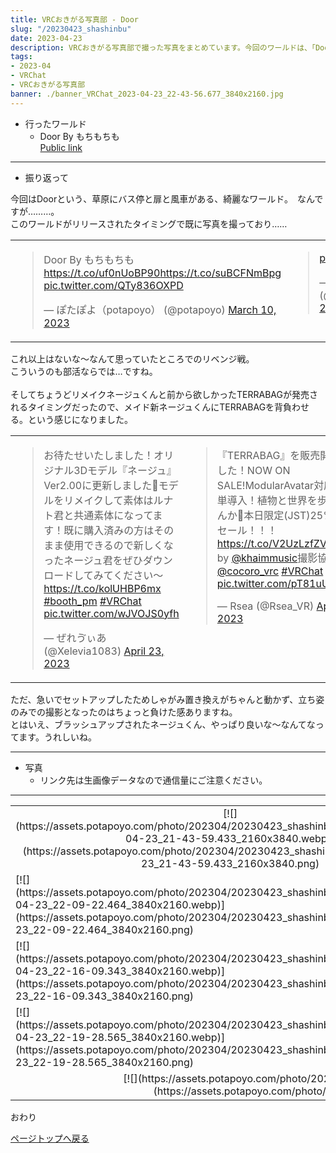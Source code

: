 ---
title: VRCおきがる写真部 - Door
slug: "/20230423_shashinbu"
date: 2023-04-23
description: VRCおきがる写真部で撮った写真をまとめています。今回のワールドは、「Door」
tags:
- 2023-04
- VRChat
- VRCおきがる写真部
banner: ./banner_VRChat_2023-04-23_22-43-56.677_3840x2160.jpg
---

+ 行ったワールド
  + Door By もちもちも\
  [Public link](https://vrchat.com/home/launch?worldId=wrld_a9aea214-c9ca-4a4e-ae58-280295aff880)

------------------------------

+ 振り返って

今回はDoorという、草原にバス停と扉と風車がある、綺麗なワールド。　なんですが………。\
このワールドがリリースされたタイミングで既に写真を撮っており……

<table>
 <tr>
  <td valign="top">
    <blockquote class="twitter-tweet"><p lang="ja" dir="ltr">Door By もちもちも<a href="https://t.co/uf0nUoBP90">https://t.co/uf0nUoBP90</a><a href="https://t.co/suBCFNmBpg">https://t.co/suBCFNmBpg</a> <a href="https://t.co/QTy836OXPD">pic.twitter.com/QTy836OXPD</a></p>&mdash; ぽたぽよ（potapoyo） (@potapoyo) <a href="https://twitter.com/potapoyo/status/1634053949371322369?ref_src=twsrc%5Etfw">March 10, 2023</a></blockquote> <script async src="https://platform.twitter.com/widgets.js" charset="utf-8"></script>
 </td>
<td valign="top">
  <blockquote class="twitter-tweet"><p lang="zxx" dir="ltr"><a href="https://t.co/MhOu2koM7v">pic.twitter.com/MhOu2koM7v</a></p>&mdash; ぽたぽよ（potapoyo） (@potapoyo) <a href="https://twitter.com/potapoyo/status/1634104804275535872?ref_src=twsrc%5Etfw">March 10, 2023</a></blockquote> <script async src="https://platform.twitter.com/widgets.js" charset="utf-8"></script>
</td>
</tr>
</table>

これ以上はないな～なんて思っていたところでのリベンジ戦。\
こういうのも部活ならでは…ですね。\
\
そしてちょうどリメイクネージュくんと前から欲しかったTERRABAGが発売されるタイミングだったので、メイド新ネージュくんにTERRABAGを背負わせる。という感じになりました。

<table>
 <tr>
  <td valign="top">
    <blockquote class="twitter-tweet"><p lang="ja" dir="ltr">お待たせいたしました！オリジナル3Dモデル『ネージュ』Ver2.00に更新しました🙌モデルをリメイクして素体はルナト君と共通素体になってます！既に購入済みの方はそのまま使用できるので新しくなったネージュ君をぜひダウンロードしてみてください～<a href="https://t.co/kolUHBP6mx">https://t.co/kolUHBP6mx</a> <a href="https://twitter.com/hashtag/booth_pm?src=hash&amp;ref_src=twsrc%5Etfw">#booth_pm</a> <a href="https://twitter.com/hashtag/VRChat?src=hash&amp;ref_src=twsrc%5Etfw">#VRChat</a> <a href="https://t.co/wJVOJS0yfh">pic.twitter.com/wJVOJS0yfh</a></p>&mdash; ぜれゔぃあ (@Xelevia1083) <a href="https://twitter.com/Xelevia1083/status/1650062042278301696?ref_src=twsrc%5Etfw">April 23, 2023</a></blockquote> <script async src="https://platform.twitter.com/widgets.js" charset="utf-8"></script>
  </td>
  <td valign="top">
    <blockquote class="twitter-tweet"><p lang="ja" dir="ltr">『TERRABAG』を販売開始しました！NOW ON SALE!ModularAvatar対応で簡単導入！植物と世界を歩きませんか🍃本日限定(JST)25%OFFセール！！！<a href="https://t.co/V2UzLzfZVS">https://t.co/V2UzLzfZVS</a>Music by <a href="https://twitter.com/khaimmusic?ref_src=twsrc%5Etfw">@khaimmusic</a>撮影協力 <a href="https://twitter.com/cocoro_vrc?ref_src=twsrc%5Etfw">@cocoro_vrc</a> <a href="https://twitter.com/hashtag/VRChat?src=hash&amp;ref_src=twsrc%5Etfw">#VRChat</a> <a href="https://t.co/pT81uURRqM">pic.twitter.com/pT81uURRqM</a></p>&mdash; Rsea (@Rsea_VR) <a href="https://twitter.com/Rsea_VR/status/1650062001492869121?ref_src=twsrc%5Etfw">April 23, 2023</a></blockquote> <script async src="https://platform.twitter.com/widgets.js" charset="utf-8"></script>
  </td>
 </tr>
</table>

ただ、急いでセットアップしたためしゃがみ置き換えがちゃんと動かず、立ち姿のみでの撮影となったのはちょっと負けた感ありますね。\
とはいえ、ブラッシュアップされたネージュくん、やっぱり良いな～なんてなってます。うれしいね。

------------------------------
+ 写真
  + リンク先は生画像データなので通信量にご注意ください。
------------------------------
<table>
 <tr>
  <td>
    <div align="center">
    [![](https://assets.potapoyo.com/photo/202304/20230423_shashinbu/thumb_VRChat_2023-04-23_21-43-59.433_2160x3840.webp)](https://assets.potapoyo.com/photo/202304/20230423_shashinbu/VRChat_2023-04-23_21-43-59.433_2160x3840.png)
    </div>
  </td>
  <td>
    <div align="center">
    [![](https://assets.potapoyo.com/photo/202304/20230423_shashinbu/thumb_VRChat_2023-04-23_21-46-09.524_2160x3840.webp)](https://assets.potapoyo.com/photo/202304/20230423_shashinbu/VRChat_2023-04-23_21-46-09.524_2160x3840.png)
    </div>
  </td>
 </tr>
  <tr>
  <td>
    [![](https://assets.potapoyo.com/photo/202304/20230423_shashinbu/thumb_VRChat_2023-04-23_22-09-22.464_3840x2160.webp)](https://assets.potapoyo.com/photo/202304/20230423_shashinbu/VRChat_2023-04-23_22-09-22.464_3840x2160.png)
  </td>
  <td>
    [![](https://assets.potapoyo.com/photo/202304/20230423_shashinbu/thumb_VRChat_2023-04-23_22-15-39.397_3840x2160.webp)](https://assets.potapoyo.com/photo/202304/20230423_shashinbu/VRChat_2023-04-23_22-15-39.397_3840x2160.png)
  </td>
 </tr>
 <tr>
  <td>
    [![](https://assets.potapoyo.com/photo/202304/20230423_shashinbu/thumb_VRChat_2023-04-23_22-16-09.343_3840x2160.webp)](https://assets.potapoyo.com/photo/202304/20230423_shashinbu/VRChat_2023-04-23_22-16-09.343_3840x2160.png)
  </td>
  <td>
    [![](https://assets.potapoyo.com/photo/202304/20230423_shashinbu/thumb_VRChat_2023-04-23_22-16-17.864_3840x2160.webp)](https://assets.potapoyo.com/photo/202304/20230423_shashinbu/VRChat_2023-04-23_22-16-17.864_3840x2160.png)
  </td>
 </tr>
 <tr>
  <td>
    [![](https://assets.potapoyo.com/photo/202304/20230423_shashinbu/thumb_VRChat_2023-04-23_22-19-28.565_3840x2160.webp)](https://assets.potapoyo.com/photo/202304/20230423_shashinbu/VRChat_2023-04-23_22-19-28.565_3840x2160.png)
  </td>
  <td>
    [![](https://assets.potapoyo.com/photo/202304/20230423_shashinbu/thumb_VRChat_2023-04-23_22-22-38.262_3840x2160.webp)](https://assets.potapoyo.com/photo/202304/20230423_shashinbu/VRChat_2023-04-23_22-22-38.262_3840x2160.png)
  </td>
 </tr>
 <tr>
  <td colspan="2">
    <div align="center">
    [![](https://assets.potapoyo.com/photo/202304/20230423_shashinbu/thumb_VRChat_2023-04-23_22-43-56.677_3840x2160.webp)](https://assets.potapoyo.com/photo/202304/20230423_shashinbu/VRChat_2023-04-23_22-43-56.677_3840x2160.png)
    </div>
  </td>
 </tr>
</table>


おわり

<a href="#">ページトップへ戻る</a>